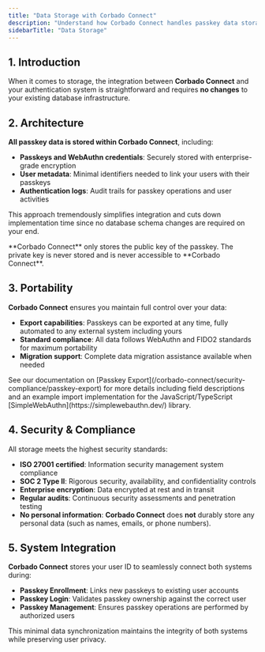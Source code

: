 ```yaml
---
title: "Data Storage with Corbado Connect"
description: "Understand how Corbado Connect handles passkey data storage, ensuring zero database changes while maintaining security, compliance, and full data portability."
sidebarTitle: "Data Storage"
---
```



<CognitoDemo />

## 1. Introduction

When it comes to storage, the integration between **Corbado Connect** and your authentication system is straightforward and requires **no changes** to your existing database infrastructure.

## 2. Architecture

**All passkey data is stored within Corbado Connect**, including:

- **Passkeys and WebAuthn credentials**: Securely stored with enterprise-grade encryption
- **User metadata**: Minimal identifiers needed to link your users with their passkeys
- **Authentication logs**: Audit trails for passkey operations and user activities

This approach tremendously simplifies integration and cuts down implementation time since no database schema changes are required on your end.

<Note>
**Corbado Connect** only stores the public key of the passkey. The private key is never stored and is never accessible to **Corbado Connect**.
</Note>

## 3. Portability

**Corbado Connect** ensures you maintain full control over your data:

- **Export capabilities**: Passkeys can be exported at any time, fully automated to any external system including yours
- **Standard compliance**: All data follows WebAuthn and FIDO2 standards for maximum portability
- **Migration support**: Complete data migration assistance available when needed

<Note>
See our documentation on [Passkey Export](/corbado-connect/security-compliance/passkey-export) for more details including field descriptions and an example import implementation for the JavaScript/TypeScript [SimpleWebAuthn](https://simplewebauthn.dev/) library.
</Note>

## 4. Security & Compliance

All storage meets the highest security standards:

- **ISO 27001 certified**: Information security management system compliance
- **SOC 2 Type II**: Rigorous security, availability, and confidentiality controls
- **Enterprise encryption**: Data encrypted at rest and in transit
- **Regular audits**: Continuous security assessments and penetration testing
- **No personal information**: **Corbado Connect** does **not** durably store any personal data (such as names, emails, or phone numbers).

## 5. System Integration

**Corbado Connect** stores your user ID to seamlessly connect both systems during:

- **Passkey Enrollment**: Links new passkeys to existing user accounts
- **Passkey Login**: Validates passkey ownership against the correct user
- **Passkey Management**: Ensures passkey operations are performed by authorized users

This minimal data synchronization maintains the integrity of both systems while preserving user privacy.